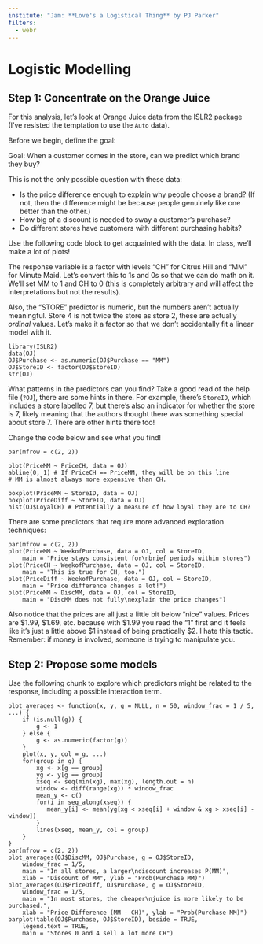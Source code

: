 ```yaml
---
institute: "Jam: **Love's a Logistical Thing** by PJ Parker"
filters:
  - webr
---
```


# Logistic Modelling

## Step 1: Concentrate on the Orange Juice

For this analysis, let's look at Orange Juice data from the ISLR2 package (I've resisted the temptation to use the `Auto` data).

Before we begin, define the goal:

Goal: When a customer comes in the store, can we predict which brand they buy?

This is not the only possible question with these data:

- Is the price difference enough to explain why people choose a brand? (If not, then the difference might be because people genuinely like one better than the other.)
- How big of a discount is needed to sway a customer's purchase?
- Do different stores have customers with different purchasing habits?

Use the following code block to get acquainted with the data. In class, we'll make a lot of plots!

The response variable is a factor with levels "CH" for Citrus Hill and "MM" for Minute Maid. Let's convert this to 1s and 0s so that we can do math on it. We'll set MM to 1 and CH to 0 (this is completely arbitrary and will affect the interpretations but not the results).

Also, the "STORE" predictor is numeric, but the numbers aren't actually meaningful. Store 4 is not twice the store as store 2, these are actually *ordinal* values. Let's make it a factor so that we don't accidentally fit a linear model with it.

```webr-r
library(ISLR2)
data(OJ)
OJ$Purchase <- as.numeric(OJ$Purchase == "MM")
OJ$StoreID <- factor(OJ$StoreID)
str(OJ)
```

What patterns in the predictors can you find? Take a good read of the help file (`?OJ`), there are some hints in there. For example, there's `StoreID`, which includes a store labelled 7, but there's also an indicator for whether the store is 7, likely meaning that the authors thought there was something special about store 7. There are other hints there too!

Change the code below and see what you find!

```webr-r
par(mfrow = c(2, 2))

plot(PriceMM ~ PriceCH, data = OJ)
abline(0, 1) # If PriceCH == PriceMM, they will be on this line
# MM is almost always more expensive than CH.

boxplot(PriceMM ~ StoreID, data = OJ)
boxplot(PriceDiff ~ StoreID, data = OJ)
hist(OJ$LoyalCH) # Potentially a measure of how loyal they are to CH?
```

There are some predictors that require more advanced exploration techniques:

```webr-r
par(mfrow = c(2, 2))
plot(PriceMM ~ WeekofPurchase, data = OJ, col = StoreID,
    main = "Price stays consistent for\nbrief periods within stores")
plot(PriceCH ~ WeekofPurchase, data = OJ, col = StoreID,
    main = "This is true for CH, too.")
plot(PriceDiff ~ WeekofPurchase, data = OJ, col = StoreID,
    main = "Price difference changes a lot!")
plot(PriceMM ~ DiscMM, data = OJ, col = StoreID,
    main = "DiscMM does not fully\nexplain the price changes")
```

Also notice that the prices are all just a little bit below "nice" values. Prices are $1.99, $1.69, etc. because with $1.99 you read the "1" first and it feels like it's just a little above $1 instead of being practically $2. I hate this tactic. Remember: if money is involved, someone is trying to manipulate you.


## Step 2: Propose some models

Use the following chunk to explore which predictors might be related to the response, including a possible interaction term.

```webr-r
plot_averages <- function(x, y, g = NULL, n = 50, window_frac = 1 / 5, ...) {
    if (is.null(g)) {
        g <- 1
    } else {
        g <- as.numeric(factor(g))
    }
    plot(x, y, col = g, ...)
    for(group in g) {
        xg <- x[g == group]
        yg <- y[g == group]
        xseq <- seq(min(xg), max(xg), length.out = n)
        window <- diff(range(xg)) * window_frac
        mean_y <- c()
        for(i in seq_along(xseq)) {
           mean_y[i] <- mean(yg[xg < xseq[i] + window & xg > xseq[i] - window])
        }
        lines(xseq, mean_y, col = group)
    }
}
par(mfrow = c(2, 2))
plot_averages(OJ$DiscMM, OJ$Purchase, g = OJ$StoreID,
    window_frac = 1/5,
    main = "In all stores, a larger\ndiscount increases P(MM)",
    xlab = "Discount of MM", ylab = "Prob(Purchase MM)")
plot_averages(OJ$PriceDiff, OJ$Purchase, g = OJ$StoreID,
    window_frac = 1/5,
    main = "In most stores, the cheaper\njuice is more likely to be purchased.",
    xlab = "Price Difference (MM - CH)", ylab = "Prob(Purchase MM)")
barplot(table(OJ$Purchase, OJ$StoreID), beside = TRUE,
    legend.text = TRUE,
    main = "Stores 0 and 4 sell a lot more CH")
```








